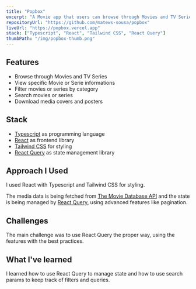 ```yaml
---
title: "Popbox"
excerpt: "A Movie app that users can browse through Movies and TV Series."
repositoryUrl: "https://github.com/matews-sousa/popbox"
liveUrl: "https://popbox.vercel.app"
stack: ["Typescript", "React", "Tailwind CSS", "React Query"]
thumbPath: "/img/popbox-thumb.png"
---
```


## Features

- Browse through Movies and TV Series
- View specific Movie or Serie informations
- Filter movies or series by category
- Search movies or series
- Download media covers and posters

## Stack

- [Typescript](https://www.typescriptlang.org) as programming language
- [React](https://reactjs.org) as frontend library
- [Tailwind CSS](https://tailwindcss.com) for styling
- [React Query](https://tanstack.com/query/latest) as state management library

## Approach I Used

I used React with Typescript and Tailwind CSS for styling.

The media data is being fetched from [The Movie Database API](https://developers.themoviedb.org/3/getting-started/introduction) and
the state is being managed by [React Query](https://tanstack.com/query/latest), using advanced features like pagination.

## Challenges

The main challenge was to use React Query the proper way, using the features with the best practices.

## What I've learned

I learned how to use React Query to manage state and how to use search params to keep track of filters and queries.

